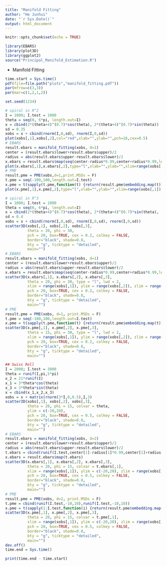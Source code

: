 ```yaml
---
title: "Manifold Fitting"
author: "He Junhui"
date: "`r Sys.Date()`"
output: html_document
---
```


```r
knitr::opts_chunk$set(echo = TRUE)
```

```r
library(EBARS)
library(plot3D)
library(ggplot2)
source("Principal_Manifold_Estimation.R")
```

+ Manifold Fitting
```r
time.start = Sys.time()
pdf(file=file.path("plots","manifold_fitting.pdf"))
par(mfrow=c(3,3))
par(mar=c(1,2,1,2))

set.seed(1234)

# spiral in R^2
I = 1000; I.test = 1000
theta = seq(0, 6*pi, length.out=I)
x = cbind(2*(theta+4)^(0.7)*cos(theta), 2*(theta+4)^(0.7)*sin(theta))
sd = 0.35
xobs = x + cbind(rnorm(I,0,sd), rnorm(I,0,sd))
plot(xobs[,1],xobs[,2],col="red",xlab="",ylab="",pch=16,cex=0.5)
# EBARS
result.ebars = manifold_fitting(xobs, d=1)
center = (result.ebars$lower+result.ebars$upper)/2
radius = abs(result.ebars$upper-result.ebars$lower)/2
x.ebars = result.ebars$map(seq(center-radius*0.99,center+radius*0.99,length.out=I.test))
plot(x.ebars[,1],x.ebars[,2],type="l",xlab="",ylab="",xlim=range(xobs[,1]),ylim=range(xobs[,2]),lwd=1.5)
# PME
result.pme = PME(xobs,d=1,print.MSDs = F)
t.pme = seq(-100,100,length.out=I.test)
x.pme = t(sapply(t.pme,function(t) {return(result.pme$embedding.map(t))}))
plot(x.pme[,1],x.pme[,2],type="l",xlab="",ylab="",xlim=range(xobs[,1]),ylim=range(xobs[,2]),lwd=1.5)

# spiral in R^3
I = 1000; I.test = 1000
theta = seq(0, 6*pi, length.out=I)
x = cbind(2*(theta+4)^(0.7)*cos(theta), 2*(theta+4)^(0.7)*sin(theta), -2*(theta+4)^(0.7))
sd = 0.4
xobs = x + cbind(rnorm(I,0,sd), rnorm(I,0,sd), rnorm(I,0,sd))
scatter3D(xobs[,1], xobs[,2], xobs[,3],
          theta = 20, phi = 30,
          pch = 20, box=TRUE, cex = 0.2, colkey = FALSE, 
          border="black", shade=0.8, 
          bty = "g", ticktype = "detailed",
          main="")
# EBARS
result.ebars = manifold_fitting(xobs, d=1)
center = (result.ebars$lower+result.ebars$upper)/2
radius = abs(result.ebars$upper-result.ebars$lower)/2
x.ebars = result.ebars$map(seq(center-radius*0.99,center+radius*0.99,length.out=I.test))
scatter3D(x.ebars[,1], x.ebars[,2], x.ebars[,3],
          theta = 20, phi = 30, type = "l", lwd = 2,
          xlim = range(xobs[,1]), ylim = range(xobs[,2]), zlim = range(xobs[,3]),
          pch = 20, box=TRUE, cex = 0.2, colkey = FALSE, 
          border="black", shade=0.8, 
          bty = "g", ticktype = "detailed",
          main="")
# PME
result.pme = PME(xobs, d=1, print.MSDs = F)
t.pme = seq(-100,100,length.out=I.test)
x.pme = t(sapply(t.pme,function(t) {return(result.pme$embedding.map(t))}))
scatter3D(x.pme[,1], x.pme[,2], x.pme[,3],
          theta = 15, phi = 30, type = "l", lwd = 2,
          xlim = range(xobs[,1]), ylim = range(xobs[,2]), zlim = range(xobs[,3]),
          pch = 20, box=TRUE, cex = 0.2, colkey = FALSE, 
          border="black", shade=0.8, 
          bty = "g", ticktype = "detailed",
          main="")

## Swiss Roll
I = 2000; I.test = 3000
theta = runif(I,pi,5*pi)
x_2 = 21*runif(I)
x_1 = 3*theta*cos(theta)
x_3 = 3*theta*sin(theta)
x = cbind(x_1,x_2,x_3)
xobs = x + matrix(rnorm(3*I,0,0.5),I,3)
scatter3D(xobs[,1], xobs[,2], xobs[,3],
          theta = 20, phi = 15, colvar = theta,
          ylim = c(-20,20),
          pch = 20, box=TRUE, cex = 0.5, colkey = FALSE, 
          border="black", shade=0.8, 
          bty = "g", ticktype = "detailed",
          main="")
# EBARS
result.ebars = manifold_fitting(xobs, d=2)
center = (result.ebars$lower+result.ebars$upper)/2
radius = abs(result.ebars$upper-result.ebars$lower)/2
t.ebars = cbind(runif(I.test,center[1]-radius[1]*0.99,center[1]+radius[1]*0.99),runif(I.test,center[2]-radius[2]*0.6,center[2]+radius[2]*0.6))
x.ebars = result.ebars$map(t.ebars)
scatter3D(x.ebars[,1], x.ebars[,2], x.ebars[,3],
          theta = 20, phi = 15, colvar = t.ebars[,1], 
          xlim = range(xobs[,1]), ylim = c(-20,20), zlim = range(xobs[,3]),
          pch = 20, box=TRUE, cex = 0.5, colkey = FALSE, 
          border="black", shade=0.8, 
          bty = "g", ticktype = "detailed",
          main="")
# PME
result.pme = PME(xobs, d=2, print.MSDs = F)
t.pme = cbind(runif(I.test,-10,10),runif(I.test,-10,10))
x.pme = t(sapply(1:I.test,function(i) {return(result.pme$embedding.map(t.pme[i,]))}))
scatter3D(x.pme[,1], x.pme[,2], x.pme[,3],
          theta = 20, phi = 15, colvar = t.pme[,1],
          xlim = range(xobs[,1]), ylim = c(-20,20), zlim = range(xobs[,3]),
          pch = 20, box=TRUE, cex = 0.5, colkey = FALSE, 
          border="black", shade=0.8, 
          bty = "g", ticktype = "detailed",
          main="")
dev.off()
time.end = Sys.time()
```

```r
print(time.end - time.start)
```

